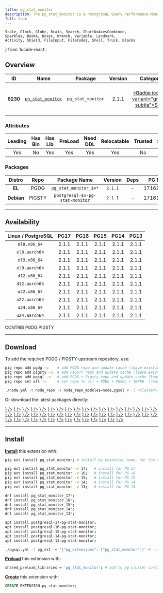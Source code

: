 ```yaml
---
title: pg_stat_monitor
description: The pg_stat_monitor is a PostgreSQL Query Performance Monitoring tool, based on PostgreSQL contrib module pg_stat_statements. pg_stat_monitor provides aggregated statistics, client information, plan details including plan, and histogram information.
full: true
---
```


    Scale, Clock, Globe, Brain, Search, ChartNoAxesCombined,
    Sparkles, BookA, Boxes, Wrench, Variable, Landmark,
    Activity, Shield, FileInput, FileCode2, Shell, Truck, Blocks
} from 'lucide-react';

## Overview

| <TooltipIconButton tooltip="Extension unique identifier" side="top">ID</TooltipIconButton> | <TooltipIconButton tooltip="Extension name" side="top">Name</TooltipIconButton> | <TooltipIconButton tooltip="Package name for installation" side="top">Package</TooltipIconButton> | <TooltipIconButton tooltip="Latest available extension version" side="top">Version</TooltipIconButton> | <TooltipIconButton tooltip="Extension category" side="top">Category</TooltipIconButton> | <TooltipIconButton tooltip="Open source license" side="top">License</TooltipIconButton> | <TooltipIconButton tooltip="Programming language" side="top">Lang</TooltipIconButton> |
|:--------:|:--------:|:----------:|:--------------:|:---------------------------------------:|:------------------------------------------------------:|:----:|
| **6230** | [`pg_stat_monitor`](https://github.com/percona/pg_stat_monitor) | `pg_stat_monitor` | 2.1.1 | <a href="/ext/stat" className="no-underline"><Badge icon={<Activity />} variant="green-subtle">STAT</Badge></a> | <a href="/ext/list/license#bsd-3-clause" className="no-underline"><Badge icon={<Scale />} variant="blue-subtle">BSD 3-Clause</Badge></a> | <a href="/ext/list/lang#c"><Badge icon={<FileCode2 />} variant="blue-subtle">C</Badge></a> |

### Attributes

| <TooltipIconButton tooltip="The Primary Leading extension in the Package" side="top">Leading</TooltipIconButton> | <TooltipIconButton tooltip="Contains binary utils" side="top">Has Bin</TooltipIconButton> | <TooltipIconButton tooltip="Contains .so shared library files" side="top">Has Lib</TooltipIconButton> | <TooltipIconButton tooltip="Requires preloading via shared_preload_libraries" side="top">PreLoad</TooltipIconButton> | <TooltipIconButton tooltip="Requires CREATE EXTENSION DDL command" side="top">Need DDL</TooltipIconButton> | <TooltipIconButton tooltip="Can be installed in any schema" side="top">Relocatable</TooltipIconButton> | <TooltipIconButton tooltip="Can be created by non-superuser" side="top">Trusted</TooltipIconButton> | <TooltipIconButton tooltip="Schemas used by this extension" side="top">Schemas</TooltipIconButton> |
|:-------:|:-------:|:-------:|:-------:|:--------:|:-----------:|:-------:|:-------:|
| Yes | No | Yes | Yes | Yes | Yes | No | - |

### Packages

| <TooltipIconButton tooltip="Linux distribution family, EL or Debian" side="top">Distro</TooltipIconButton> | <TooltipIconButton tooltip="Package repository" side="top">Repo</TooltipIconButton> | <TooltipIconButton tooltip="The RPM/DEB Package Name Pattern (replace $v with real pg major)" side="top">Package Name</TooltipIconButton> | <TooltipIconButton tooltip="Latest package version" side="top">Version</TooltipIconButton> | <TooltipIconButton tooltip="RPM/DEB Package dependencies" side="top">Deps</TooltipIconButton> | <TooltipIconButton tooltip="Available in these PostgreSQL Major Versions" side="top">PG Major</TooltipIconButton> |
|:----------:|:--------:|:------------------------:|:-----------:|:------------:|:------------------:|
|   **EL**   | <Badge variant="blue-subtle"><span className="font-bold">PGDG</span></Badge> | `pg_stat_monitor_$v*` | `2.1.1` | - | <Badge variant="green-subtle">17</Badge><Badge variant="green-subtle">16</Badge><Badge variant="green-subtle">15</Badge><Badge variant="green-subtle">14</Badge><Badge variant="green-subtle">13</Badge> |
| **Debian** | <Badge variant="amber-subtle"><span className="font-bold">PIGSTY</span></Badge> | `postgresql-$v-pg-stat-monitor` | `2.1.1` | - | <Badge variant="green-subtle">17</Badge><Badge variant="green-subtle">16</Badge><Badge variant="green-subtle">15</Badge><Badge variant="green-subtle">14</Badge><Badge variant="green-subtle">13</Badge> |



------

## Availability

| <TooltipIconButton tooltip="Linux Distro Arch / PostgreSQL Major Version" side="top">Linux / PostgreSQL </TooltipIconButton> | **PG17** | **PG16** | **PG15** | **PG14** | **PG13** |
|:-----:|:-----:|:-----:|:-----:|:-----:|:-----:|
| `el8.x86_64` | <Badge variant="blue-subtle">2.1.1</Badge> | <Badge variant="blue-subtle">2.1.1</Badge> | <Badge variant="blue-subtle">2.1.1</Badge> | <Badge variant="blue-subtle">2.1.1</Badge> | <Badge variant="blue-subtle">2.1.1</Badge> |
| `el8.aarch64` | <Badge variant="blue-subtle">2.1.1</Badge> | <Badge variant="blue-subtle">2.1.1</Badge> | <Badge variant="blue-subtle">2.1.1</Badge> | <Badge variant="blue-subtle">2.1.1</Badge> | <Badge variant="blue-subtle">2.1.1</Badge> |
| `el9.x86_64` | <Badge variant="blue-subtle">2.1.1</Badge> | <Badge variant="blue-subtle">2.1.1</Badge> | <Badge variant="blue-subtle">2.1.1</Badge> | <Badge variant="blue-subtle">2.1.1</Badge> | <Badge variant="blue-subtle">2.1.1</Badge> |
| `el9.aarch64` | <Badge variant="blue-subtle">2.1.1</Badge> | <Badge variant="blue-subtle">2.1.1</Badge> | <Badge variant="blue-subtle">2.1.1</Badge> | <Badge variant="blue-subtle">2.1.1</Badge> | <Badge variant="blue-subtle">2.1.1</Badge> |
| `d12.x86_64` | <Badge variant="amber-subtle">2.1.1</Badge> | <Badge variant="amber-subtle">2.1.1</Badge> | <Badge variant="amber-subtle">2.1.1</Badge> | <Badge variant="amber-subtle">2.1.1</Badge> | <Badge variant="amber-subtle">2.1.1</Badge> |
| `d12.aarch64` | <Badge variant="amber-subtle">2.1.1</Badge> | <Badge variant="amber-subtle">2.1.1</Badge> | <Badge variant="amber-subtle">2.1.1</Badge> | <Badge variant="amber-subtle">2.1.1</Badge> | <Badge variant="amber-subtle">2.1.1</Badge> |
| `u22.x86_64` | <Badge variant="amber-subtle">2.1.1</Badge> | <Badge variant="amber-subtle">2.1.1</Badge> | <Badge variant="amber-subtle">2.1.1</Badge> | <Badge variant="amber-subtle">2.1.1</Badge> | <Badge variant="amber-subtle">2.1.1</Badge> |
| `u22.aarch64` | <Badge variant="amber-subtle">2.1.1</Badge> | <Badge variant="amber-subtle">2.1.1</Badge> | <Badge variant="amber-subtle">2.1.1</Badge> | <Badge variant="amber-subtle">2.1.1</Badge> | <Badge variant="amber-subtle">2.1.1</Badge> |
| `u24.x86_64` | <Badge variant="amber-subtle">2.1.1</Badge> | <Badge variant="amber-subtle">2.1.1</Badge> | <Badge variant="amber-subtle">2.1.1</Badge> | <Badge variant="amber-subtle">2.1.1</Badge> | <Badge variant="amber-subtle">2.1.1</Badge> |
| `u24.aarch64` | <Badge variant="amber-subtle">2.1.1</Badge> | <Badge variant="amber-subtle">2.1.1</Badge> | <Badge variant="amber-subtle">2.1.1</Badge> | <Badge variant="amber-subtle">2.1.1</Badge> | <Badge variant="amber-subtle">2.1.1</Badge> |

<Badge variant="green-subtle"><span className="font-black">CONTRIB</span></Badge> <Badge variant="blue-subtle"><span className="font-black">PGDG</span></Badge> <Badge variant="amber-subtle"><span className="font-black">PIGSTY</span></Badge>

------

## Download

To add the required PGDG / PIGSTY upstream repository, use:

```bash tab="pig"
pig repo add pgdg -u    # add PGDG repo and update cache (leave existing repos)
pig repo add pigsty -u  # add PIGSTY repo and update cache (leave existing repos)
pig repo add pgsql -u   # add PGDG + Pigsty repo and update cache (leave existing repos)
pig repo set all -u     # set repo to all = NODE + PGSQL + INFRA  (remove existing repos)
```
```bash tab="pigsty"
./node.yml -t node_repo -e node_repo_modules=node,pgsql # -l <cluster>
```

Or download the latest packages directly:

<Files>
    <Folder name="el8.x86_64">
        <a href="https://download.postgresql.org/pub/repos/yum/17/redhat/rhel-8-x86_64/pg_stat_monitor_17-2.1.1-1PGDG.rhel8.x86_64.rpm"><File name="pg_stat_monitor_17-2.1.1-1PGDG.rhel8.x86_64.rpm" icon={<Package className="text-emerald-500" />} /></a>
        <a href="https://download.postgresql.org/pub/repos/yum/16/redhat/rhel-8-x86_64/pg_stat_monitor_16-2.1.1-1PGDG.rhel8.x86_64.rpm"><File name="pg_stat_monitor_16-2.1.1-1PGDG.rhel8.x86_64.rpm" icon={<Package className="text-emerald-500" />} /></a>
        <a href="https://download.postgresql.org/pub/repos/yum/15/redhat/rhel-8-x86_64/pg_stat_monitor_15-2.1.1-1PGDG.rhel8.x86_64.rpm"><File name="pg_stat_monitor_15-2.1.1-1PGDG.rhel8.x86_64.rpm" icon={<Package className="text-emerald-500" />} /></a>
        <a href="https://download.postgresql.org/pub/repos/yum/14/redhat/rhel-8-x86_64/pg_stat_monitor_14-2.1.1-1PGDG.rhel8.x86_64.rpm"><File name="pg_stat_monitor_14-2.1.1-1PGDG.rhel8.x86_64.rpm" icon={<Package className="text-emerald-500" />} /></a>
        <a href="https://download.postgresql.org/pub/repos/yum/13/redhat/rhel-8-x86_64/pg_stat_monitor_13-2.1.1-1PGDG.rhel8.x86_64.rpm"><File name="pg_stat_monitor_13-2.1.1-1PGDG.rhel8.x86_64.rpm" icon={<Package className="text-emerald-500" />} /></a>
    </Folder>
    <Folder name="el8.aarch64">
        <a href="https://download.postgresql.org/pub/repos/yum/17/redhat/rhel-8-aarch64/pg_stat_monitor_17-2.1.1-1PGDG.rhel8.aarch64.rpm"><File name="pg_stat_monitor_17-2.1.1-1PGDG.rhel8.aarch64.rpm" icon={<Package className="text-orange-500" />} /></a>
        <a href="https://download.postgresql.org/pub/repos/yum/16/redhat/rhel-8-aarch64/pg_stat_monitor_16-2.1.1-1PGDG.rhel8.aarch64.rpm"><File name="pg_stat_monitor_16-2.1.1-1PGDG.rhel8.aarch64.rpm" icon={<Package className="text-orange-500" />} /></a>
        <a href="https://download.postgresql.org/pub/repos/yum/15/redhat/rhel-8-aarch64/pg_stat_monitor_15-2.1.1-1PGDG.rhel8.aarch64.rpm"><File name="pg_stat_monitor_15-2.1.1-1PGDG.rhel8.aarch64.rpm" icon={<Package className="text-orange-500" />} /></a>
        <a href="https://download.postgresql.org/pub/repos/yum/14/redhat/rhel-8-aarch64/pg_stat_monitor_14-2.1.1-1PGDG.rhel8.aarch64.rpm"><File name="pg_stat_monitor_14-2.1.1-1PGDG.rhel8.aarch64.rpm" icon={<Package className="text-orange-500" />} /></a>
        <a href="https://download.postgresql.org/pub/repos/yum/13/redhat/rhel-8-aarch64/pg_stat_monitor_13-2.1.1-1PGDG.rhel8.aarch64.rpm"><File name="pg_stat_monitor_13-2.1.1-1PGDG.rhel8.aarch64.rpm" icon={<Package className="text-orange-500" />} /></a>
    </Folder>
    <Folder name="el9.x86_64">
        <a href="https://download.postgresql.org/pub/repos/yum/17/redhat/rhel-9-x86_64/pg_stat_monitor_17-2.1.1-1PGDG.rhel9.x86_64.rpm"><File name="pg_stat_monitor_17-2.1.1-1PGDG.rhel9.x86_64.rpm" icon={<Package className="text-emerald-500" />} /></a>
        <a href="https://download.postgresql.org/pub/repos/yum/16/redhat/rhel-9-x86_64/pg_stat_monitor_16-2.1.1-1PGDG.rhel9.x86_64.rpm"><File name="pg_stat_monitor_16-2.1.1-1PGDG.rhel9.x86_64.rpm" icon={<Package className="text-emerald-500" />} /></a>
        <a href="https://download.postgresql.org/pub/repos/yum/15/redhat/rhel-9-x86_64/pg_stat_monitor_15-2.1.1-1PGDG.rhel9.x86_64.rpm"><File name="pg_stat_monitor_15-2.1.1-1PGDG.rhel9.x86_64.rpm" icon={<Package className="text-emerald-500" />} /></a>
        <a href="https://download.postgresql.org/pub/repos/yum/14/redhat/rhel-9-x86_64/pg_stat_monitor_14-2.1.1-1PGDG.rhel9.x86_64.rpm"><File name="pg_stat_monitor_14-2.1.1-1PGDG.rhel9.x86_64.rpm" icon={<Package className="text-emerald-500" />} /></a>
        <a href="https://download.postgresql.org/pub/repos/yum/13/redhat/rhel-9-x86_64/pg_stat_monitor_13-2.1.1-1PGDG.rhel9.x86_64.rpm"><File name="pg_stat_monitor_13-2.1.1-1PGDG.rhel9.x86_64.rpm" icon={<Package className="text-emerald-500" />} /></a>
    </Folder>
    <Folder name="el9.aarch64">
        <a href="https://download.postgresql.org/pub/repos/yum/17/redhat/rhel-9-aarch64/pg_stat_monitor_17-2.1.1-1PGDG.rhel9.aarch64.rpm"><File name="pg_stat_monitor_17-2.1.1-1PGDG.rhel9.aarch64.rpm" icon={<Package className="text-orange-500" />} /></a>
        <a href="https://download.postgresql.org/pub/repos/yum/16/redhat/rhel-9-aarch64/pg_stat_monitor_16-2.1.1-1PGDG.rhel9.aarch64.rpm"><File name="pg_stat_monitor_16-2.1.1-1PGDG.rhel9.aarch64.rpm" icon={<Package className="text-orange-500" />} /></a>
        <a href="https://download.postgresql.org/pub/repos/yum/15/redhat/rhel-9-aarch64/pg_stat_monitor_15-2.1.1-1PGDG.rhel9.aarch64.rpm"><File name="pg_stat_monitor_15-2.1.1-1PGDG.rhel9.aarch64.rpm" icon={<Package className="text-orange-500" />} /></a>
        <a href="https://download.postgresql.org/pub/repos/yum/14/redhat/rhel-9-aarch64/pg_stat_monitor_14-2.1.1-1PGDG.rhel9.aarch64.rpm"><File name="pg_stat_monitor_14-2.1.1-1PGDG.rhel9.aarch64.rpm" icon={<Package className="text-orange-500" />} /></a>
        <a href="https://download.postgresql.org/pub/repos/yum/13/redhat/rhel-9-aarch64/pg_stat_monitor_13-2.1.1-1PGDG.rhel9.aarch64.rpm"><File name="pg_stat_monitor_13-2.1.1-1PGDG.rhel9.aarch64.rpm" icon={<Package className="text-orange-500" />} /></a>
    </Folder>
    <Folder name="d12.x86_64">
        <a href="https://repo.pigsty.io/apt/pgsql/bookworm/pool/main/p/pg-stat-monitor/postgresql-17-pg-stat-monitor_2.1.1-1PIGSTY~bookworm_amd64.deb"><File name="postgresql-17-pg-stat-monitor_2.1.1-1PIGSTY~bookworm_amd64.deb" icon={<Box className="text-emerald-500" />} /></a>
        <a href="https://repo.pigsty.io/apt/pgsql/bookworm/pool/main/p/pg-stat-monitor/postgresql-16-pg-stat-monitor_2.1.1-1PIGSTY~bookworm_amd64.deb"><File name="postgresql-16-pg-stat-monitor_2.1.1-1PIGSTY~bookworm_amd64.deb" icon={<Box className="text-emerald-500" />} /></a>
        <a href="https://repo.pigsty.io/apt/pgsql/bookworm/pool/main/p/pg-stat-monitor/postgresql-15-pg-stat-monitor_2.1.1-1PIGSTY~bookworm_amd64.deb"><File name="postgresql-15-pg-stat-monitor_2.1.1-1PIGSTY~bookworm_amd64.deb" icon={<Box className="text-emerald-500" />} /></a>
        <a href="https://repo.pigsty.io/apt/pgsql/bookworm/pool/main/p/pg-stat-monitor/postgresql-14-pg-stat-monitor_2.1.1-1PIGSTY~bookworm_amd64.deb"><File name="postgresql-14-pg-stat-monitor_2.1.1-1PIGSTY~bookworm_amd64.deb" icon={<Box className="text-emerald-500" />} /></a>
        <a href="https://repo.pigsty.io/apt/pgsql/bookworm/pool/main/p/pg-stat-monitor/postgresql-13-pg-stat-monitor_2.1.1-1PIGSTY~bookworm_amd64.deb"><File name="postgresql-13-pg-stat-monitor_2.1.1-1PIGSTY~bookworm_amd64.deb" icon={<Box className="text-emerald-500" />} /></a>
    </Folder>
    <Folder name="d12.aarch64">
        <a href="https://repo.pigsty.io/apt/pgsql/bookworm/pool/main/p/pg-stat-monitor/postgresql-17-pg-stat-monitor_2.1.1-1PIGSTY~bookworm_arm64.deb"><File name="postgresql-17-pg-stat-monitor_2.1.1-1PIGSTY~bookworm_arm64.deb" icon={<Box className="text-orange-500" />} /></a>
        <a href="https://repo.pigsty.io/apt/pgsql/bookworm/pool/main/p/pg-stat-monitor/postgresql-16-pg-stat-monitor_2.1.1-1PIGSTY~bookworm_arm64.deb"><File name="postgresql-16-pg-stat-monitor_2.1.1-1PIGSTY~bookworm_arm64.deb" icon={<Box className="text-orange-500" />} /></a>
        <a href="https://repo.pigsty.io/apt/pgsql/bookworm/pool/main/p/pg-stat-monitor/postgresql-15-pg-stat-monitor_2.1.1-1PIGSTY~bookworm_arm64.deb"><File name="postgresql-15-pg-stat-monitor_2.1.1-1PIGSTY~bookworm_arm64.deb" icon={<Box className="text-orange-500" />} /></a>
        <a href="https://repo.pigsty.io/apt/pgsql/bookworm/pool/main/p/pg-stat-monitor/postgresql-14-pg-stat-monitor_2.1.1-1PIGSTY~bookworm_arm64.deb"><File name="postgresql-14-pg-stat-monitor_2.1.1-1PIGSTY~bookworm_arm64.deb" icon={<Box className="text-orange-500" />} /></a>
        <a href="https://repo.pigsty.io/apt/pgsql/bookworm/pool/main/p/pg-stat-monitor/postgresql-13-pg-stat-monitor_2.1.1-1PIGSTY~bookworm_arm64.deb"><File name="postgresql-13-pg-stat-monitor_2.1.1-1PIGSTY~bookworm_arm64.deb" icon={<Box className="text-orange-500" />} /></a>
    </Folder>
    <Folder name="u22.x86_64">
        <a href="https://repo.pigsty.io/apt/pgsql/jammy/pool/main/p/pg-stat-monitor/postgresql-17-pg-stat-monitor_2.1.1-1PIGSTY~jammy_amd64.deb"><File name="postgresql-17-pg-stat-monitor_2.1.1-1PIGSTY~jammy_amd64.deb" icon={<Box className="text-emerald-500" />} /></a>
        <a href="https://repo.pigsty.io/apt/pgsql/jammy/pool/main/p/pg-stat-monitor/postgresql-16-pg-stat-monitor_2.1.1-1PIGSTY~jammy_amd64.deb"><File name="postgresql-16-pg-stat-monitor_2.1.1-1PIGSTY~jammy_amd64.deb" icon={<Box className="text-emerald-500" />} /></a>
        <a href="https://repo.pigsty.io/apt/pgsql/jammy/pool/main/p/pg-stat-monitor/postgresql-15-pg-stat-monitor_2.1.1-1PIGSTY~jammy_amd64.deb"><File name="postgresql-15-pg-stat-monitor_2.1.1-1PIGSTY~jammy_amd64.deb" icon={<Box className="text-emerald-500" />} /></a>
        <a href="https://repo.pigsty.io/apt/pgsql/jammy/pool/main/p/pg-stat-monitor/postgresql-14-pg-stat-monitor_2.1.1-1PIGSTY~jammy_amd64.deb"><File name="postgresql-14-pg-stat-monitor_2.1.1-1PIGSTY~jammy_amd64.deb" icon={<Box className="text-emerald-500" />} /></a>
        <a href="https://repo.pigsty.io/apt/pgsql/jammy/pool/main/p/pg-stat-monitor/postgresql-13-pg-stat-monitor_2.1.1-1PIGSTY~jammy_amd64.deb"><File name="postgresql-13-pg-stat-monitor_2.1.1-1PIGSTY~jammy_amd64.deb" icon={<Box className="text-emerald-500" />} /></a>
    </Folder>
    <Folder name="u22.aarch64">
        <a href="https://repo.pigsty.io/apt/pgsql/jammy/pool/main/p/pg-stat-monitor/postgresql-17-pg-stat-monitor_2.1.1-1PIGSTY~jammy_arm64.deb"><File name="postgresql-17-pg-stat-monitor_2.1.1-1PIGSTY~jammy_arm64.deb" icon={<Box className="text-orange-500" />} /></a>
        <a href="https://repo.pigsty.io/apt/pgsql/jammy/pool/main/p/pg-stat-monitor/postgresql-16-pg-stat-monitor_2.1.1-1PIGSTY~jammy_arm64.deb"><File name="postgresql-16-pg-stat-monitor_2.1.1-1PIGSTY~jammy_arm64.deb" icon={<Box className="text-orange-500" />} /></a>
        <a href="https://repo.pigsty.io/apt/pgsql/jammy/pool/main/p/pg-stat-monitor/postgresql-15-pg-stat-monitor_2.1.1-1PIGSTY~jammy_arm64.deb"><File name="postgresql-15-pg-stat-monitor_2.1.1-1PIGSTY~jammy_arm64.deb" icon={<Box className="text-orange-500" />} /></a>
        <a href="https://repo.pigsty.io/apt/pgsql/jammy/pool/main/p/pg-stat-monitor/postgresql-14-pg-stat-monitor_2.1.1-1PIGSTY~jammy_arm64.deb"><File name="postgresql-14-pg-stat-monitor_2.1.1-1PIGSTY~jammy_arm64.deb" icon={<Box className="text-orange-500" />} /></a>
        <a href="https://repo.pigsty.io/apt/pgsql/jammy/pool/main/p/pg-stat-monitor/postgresql-13-pg-stat-monitor_2.1.1-1PIGSTY~jammy_arm64.deb"><File name="postgresql-13-pg-stat-monitor_2.1.1-1PIGSTY~jammy_arm64.deb" icon={<Box className="text-orange-500" />} /></a>
    </Folder>
    <Folder name="u24.x86_64">
        <a href="https://repo.pigsty.io/apt/pgsql/noble/pool/main/p/pg-stat-monitor/postgresql-17-pg-stat-monitor_2.1.1-1PIGSTY~noble_amd64.deb"><File name="postgresql-17-pg-stat-monitor_2.1.1-1PIGSTY~noble_amd64.deb" icon={<Box className="text-emerald-500" />} /></a>
        <a href="https://repo.pigsty.io/apt/pgsql/noble/pool/main/p/pg-stat-monitor/postgresql-16-pg-stat-monitor_2.1.1-1PIGSTY~noble_amd64.deb"><File name="postgresql-16-pg-stat-monitor_2.1.1-1PIGSTY~noble_amd64.deb" icon={<Box className="text-emerald-500" />} /></a>
        <a href="https://repo.pigsty.io/apt/pgsql/noble/pool/main/p/pg-stat-monitor/postgresql-15-pg-stat-monitor_2.1.1-1PIGSTY~noble_amd64.deb"><File name="postgresql-15-pg-stat-monitor_2.1.1-1PIGSTY~noble_amd64.deb" icon={<Box className="text-emerald-500" />} /></a>
        <a href="https://repo.pigsty.io/apt/pgsql/noble/pool/main/p/pg-stat-monitor/postgresql-14-pg-stat-monitor_2.1.1-1PIGSTY~noble_amd64.deb"><File name="postgresql-14-pg-stat-monitor_2.1.1-1PIGSTY~noble_amd64.deb" icon={<Box className="text-emerald-500" />} /></a>
        <a href="https://repo.pigsty.io/apt/pgsql/noble/pool/main/p/pg-stat-monitor/postgresql-13-pg-stat-monitor_2.1.1-1PIGSTY~noble_amd64.deb"><File name="postgresql-13-pg-stat-monitor_2.1.1-1PIGSTY~noble_amd64.deb" icon={<Box className="text-emerald-500" />} /></a>
    </Folder>
    <Folder name="u24.aarch64">
        <a href="https://repo.pigsty.io/apt/pgsql/noble/pool/main/p/pg-stat-monitor/postgresql-17-pg-stat-monitor_2.1.1-1PIGSTY~noble_arm64.deb"><File name="postgresql-17-pg-stat-monitor_2.1.1-1PIGSTY~noble_arm64.deb" icon={<Box className="text-orange-500" />} /></a>
        <a href="https://repo.pigsty.io/apt/pgsql/noble/pool/main/p/pg-stat-monitor/postgresql-16-pg-stat-monitor_2.1.1-1PIGSTY~noble_arm64.deb"><File name="postgresql-16-pg-stat-monitor_2.1.1-1PIGSTY~noble_arm64.deb" icon={<Box className="text-orange-500" />} /></a>
        <a href="https://repo.pigsty.io/apt/pgsql/noble/pool/main/p/pg-stat-monitor/postgresql-15-pg-stat-monitor_2.1.1-1PIGSTY~noble_arm64.deb"><File name="postgresql-15-pg-stat-monitor_2.1.1-1PIGSTY~noble_arm64.deb" icon={<Box className="text-orange-500" />} /></a>
        <a href="https://repo.pigsty.io/apt/pgsql/noble/pool/main/p/pg-stat-monitor/postgresql-14-pg-stat-monitor_2.1.1-1PIGSTY~noble_arm64.deb"><File name="postgresql-14-pg-stat-monitor_2.1.1-1PIGSTY~noble_arm64.deb" icon={<Box className="text-orange-500" />} /></a>
        <a href="https://repo.pigsty.io/apt/pgsql/noble/pool/main/p/pg-stat-monitor/postgresql-13-pg-stat-monitor_2.1.1-1PIGSTY~noble_arm64.deb"><File name="postgresql-13-pg-stat-monitor_2.1.1-1PIGSTY~noble_arm64.deb" icon={<Box className="text-orange-500" />} /></a>
    </Folder>
</Files>

------

## Install

[**Install**](/docs/pgsql/ext/install) this extension with:

```bash tab="pig"
pig ext install pg_stat_monitor; # install by extension name, for the current active PG version

pig ext install pg_stat_monitor -v 17;   # install for PG 17
pig ext install pg_stat_monitor -v 16;   # install for PG 16
pig ext install pg_stat_monitor -v 15;   # install for PG 15
pig ext install pg_stat_monitor -v 14;   # install for PG 14
pig ext install pg_stat_monitor -v 13;   # install for PG 13
```
```bash tab="yum" 
dnf install pg_stat_monitor_17*;
dnf install pg_stat_monitor_16*;
dnf install pg_stat_monitor_15*;
dnf install pg_stat_monitor_14*;
dnf install pg_stat_monitor_13*;
```
```bash tab="apt" 
apt install postgresql-17-pg-stat-monitor;
apt install postgresql-16-pg-stat-monitor;
apt install postgresql-15-pg-stat-monitor;
apt install postgresql-14-pg-stat-monitor;
apt install postgresql-13-pg-stat-monitor;
```
```bash tab="ansible"
./pgsql.yml -t pg_ext -e '{"pg_extensions": ["pg_stat_monitor"]}' # -l <cls>
```

[**Preload**](/docs/pgsql/ext/load) this extension with:

```bash
shared_preload_libraries = 'pg_stat_monitor'; # add to pg cluster config
```

[**Create**](/docs/pgsql/ext/create) this extension with:

```sql
CREATE EXTENSION pg_stat_monitor;
```



